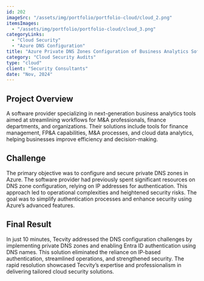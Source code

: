 ```yaml
---
id: 202
imageSrc: "/assets/img/portfolio/portfolio-cloud/cloud_2.png"
itemsImages:
  - "/assets/img/portfolio/portfolio-cloud/cloud_3.png"
categoryLinks:
  - "Cloud Security"
  - "Azure DNS Configuration"
title: "Azure Private DNS Zones Configuration of Business Analytics Software Provider"
category: "Cloud Security Audits"
type: "cloud"
client: "Security Consultants"
date: "Nov, 2024"
---
```


## Project Overview

A software provider specializing in next-generation business analytics tools aimed at streamlining workflows for M&A professionals, finance departments, and organizations. Their solutions include tools for finance management, FP&A capabilities, M&A processes, and cloud data analytics, helping businesses improve efficiency and decision-making.

## Challenge

The primary objective was to configure and secure private DNS zones in Azure. The software provider had previously spent significant resources on DNS zone configuration, relying on IP addresses for authentication. This approach led to operational complexities and heightened security risks. The goal was to simplify authentication processes and enhance security using Azure’s advanced features.

## Final Result

In just 10 minutes, Tecvity addressed the DNS configuration challenges by implementing private DNS zones and enabling Entra ID authentication using DNS names. This solution eliminated the reliance on IP-based authentication, streamlined operations, and strengthened security. The rapid resolution showcased Tecvity’s expertise and professionalism in delivering tailored cloud security solutions.
